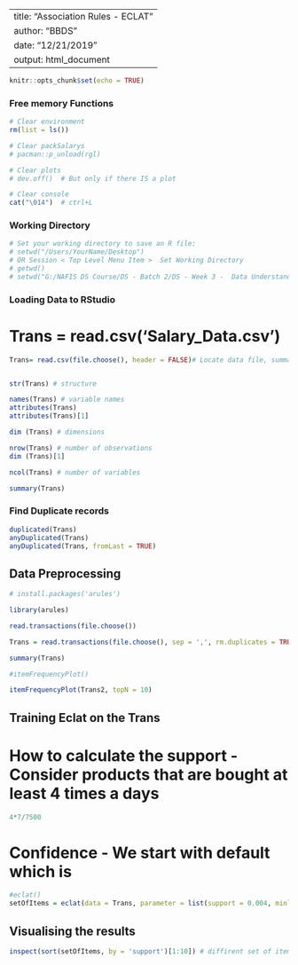 
---
title: "Association Rules - ECLAT"
author: "BBDS"
date: "12/21/2019"
output: html_document
---

```r
knitr::opts_chunk$set(echo = TRUE)
```

#######################################################################################################
### Free memory Functions
#######################################################################################################

```r
# Clear environment
rm(list = ls()) 

# Clear packSalarys
# pacman::p_unload(rgl)

# Clear plots
# dev.off()  # But only if there IS a plot

# Clear console
cat("\014")  # ctrl+L

```


#######################################################################################################
### Working Directory
#######################################################################################################

```r
# Set your working directory to save an R file: 
# setwd("/Users/YourName/Desktop") 
# OR Session < Top Level Menu Item >  Set Working Directory
# getwd()
# setwd("G:/NAFIS DS Course/DS - Batch 2/DS - Week 3 -  Data Understanding & Preparation/Session 3.2 - EDA With R/2-  Codes")
```




#######################################################################################################
### Loading Data to RStudio
######################################################################################################## 


# Trans = read.csv('Salary_Data.csv')
```r
Trans= read.csv(file.choose(), header = FALSE)# Locate data file, summarize, attach


str(Trans) # structure

names(Trans) # variable names
attributes(Trans)
attributes(Trans)[1]

dim (Trans) # dimensions

nrow(Trans) # number of observations
dim (Trans)[1]

ncol(Trans) # number of variables

summary(Trans)
```



#######################################################################################################
### Find Duplicate records 
#######################################################################################################

```r
duplicated(Trans)
anyDuplicated(Trans)
anyDuplicated(Trans, fromLast = TRUE)
```





#######################################################################################################
## Data Preprocessing
#######################################################################################################

```r
# install.packages('arules')

library(arules)

read.transactions(file.choose())
```



```r
Trans = read.transactions(file.choose(), sep = ',', rm.duplicates = TRUE)

summary(Trans)
```

```r
#itemFrequencyPlot()

itemFrequencyPlot(Trans2, topN = 10)
```




#######################################################################################################
## Training Eclat on the Trans
#######################################################################################################
# How to calculate the support - Consider  products that are bought at least 4 times a days

```r
4*7/7500
```

# Confidence - We start with default which is 

```r
#eclat()
setOfItems = eclat(data = Trans, parameter = list(support = 0.004, minlen = 2))
```



#######################################################################################################
## Visualising the results
#######################################################################################################

```r
inspect(sort(setOfItems, by = 'support')[1:10]) # diffirent set of items most frequently purchased together
```










